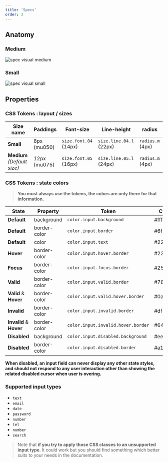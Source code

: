 ```yaml
---
title: 'Specs'
order: 3
---
```


## Anatomy

### Medium

![spec visual medium](inputs-documentation--medium.png)

### Small

![spec visual small](inputs-documentation--small.png)

## Properties

### CSS Tokens : layout / sizes

| Size name                   | Paddings     | Font-size             | Line-height             | radius           |
| --------------------------- | ------------ | --------------------- | ----------------------- | ---------------- |
| **Small**                   | 8px (mu050)  | `size.font.04` (14px) | `size.line.04.l` (22px) | `radius.m` (4px) |
| **Medium** _(Default size)_ | 12px (mu075) | `size.font.05` (16px) | `size.line.05.l` (24px) | `radius.m` (4px) |

### CSS Tokens : state colors

> **You must always use the tokens, the colors are only there for that information.**

| State                   | Property     | Token                              | Color   |
| ----------------------- | ------------ | ---------------------------------- | ------- |
| **Default**             | background   | `color.input.background`           | #ffffff |
| **Default**             | border-color | `color.input.border`               | #6f676c |
| **Default**             | color        | `color.input.text`                 | #222020 |
| **Hover**               | border-color | `color.input.hover.border`         | #222020 |
| **Focus**               | border-color | `color.input.focus.border`         | #25a8d0 |
| **Valid**               | border-color | `color.input.valid.border`         | #78be20 |
| **Valid** & **Hover**   | border-color | `color.input.valid.hover.border`   | #0a601b |
| **Invalid**             | border-color | `color.input.invalid.border`       | #df382b |
| **Invalid** & **Hover** | border-color | `color.input.invalid.hover.border` | #641b21 |
| **Disabled**            | background   | `color.input.disabled.background`  | #eeeef0 |
| **Disabled**            | border-color | `color.input.disabled.border`      | #a19ba2 |

**When disabled, an input field can never display any other state styles, and should not respond to any user interaction other than showing the related disabled cursor when user is overing.**

<Story id="form-textinput--disabled" />

### Supported input types

<ul>
  <li>
    <code>text</code>
  </li>
  <li>
    <code>email</code>
  </li>
  <li>
    <code>date</code>
  </li>
  <li>
    <code>password</code>
  </li>
  <li>
    <code>number</code>
  </li>
  <li>
    <code>tel</code>
  </li>
  <li>
    <code>number</code>
  </li>
  <li>
    <code>search</code>
  </li>
</ul>

> Note that **if you try to apply those CSS classes to an unsupported input type**. It could work but you should find something which better suits to your needs in the documentation.

